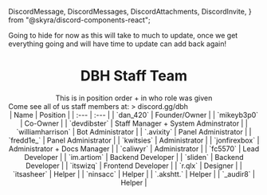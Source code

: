   DiscordMessage,
  DiscordMessages,
  DiscordAttachments,
  DiscordInvite,
} from "@skyra/discord-components-react";

<Tip>
    Going to hide for now as this will take to much to update, once we get everything going and will have time to update can add back again!
</Tip>

<h1 align="center"> DBH Staff Team </h1>
<div align="center"> This is in position order + in who role was given </div>

<DiscordMessages no-background>
  <DiscordMessage 
    author="DanBot Hosting"
    avatar="https://images-ext-1.discordapp.net/external/9j2_RacvCl8mly7hALccyH0PsM-tbJYm8twQKGf_3jY/https/cdn.discordapp.com/avatars/640161047671603205/718aa5783508125a02e3b244a1bf096e.png"
    roleColor="#0329d3"
    bot={true}
    verified={false}
    >
    Come see all of us staff members at: 
    > discord.gg/dbh
    <DiscordAttachments slot="attachments">
      <DiscordInvite
        name="DanBot Hosting Community | DBH"
        url="https://discord.gg/dbh"
        icon="https://cdn.discordapp.com/icons/639477525927690240/a_49d7c78e2c9cf025e1089fac1542ea94.gif"
        online={1335}
        members={7297}
      ></DiscordInvite>
    </DiscordAttachments>
  </DiscordMessage>
</DiscordMessages>

<div align="center">
| Name | Position |
| :--- | :--- | 
| `dan_420` | Founder/Owner |
| `mikeyb3p0` | Co-Owner | 
| `devdibster` | Staff Manager + System Adminstrator | 
| `williamharrison` | Bot Administrator | 
| `.avixity` | Panel Administrator | 
| `fredd1e_` | Panel Administrator | 
| `kwitsies` | Administrator | 
| `jonfirexbox` | Administrator + Docs Manager | 
| `caliwyr` | Administrator | 
| `fc5570` | Lead Developer | 
| `im.artiom` | Backend Developer | 
| `sliden` | Backend Developer | 
| `itswizq` | Frontend Developer | 
| `r.qlx` | Designer | 
| `itsasheer` | Helper | 
| `ninsacc` | Helper | 
| `.akshtt.` | Helper | 
| `_audir8` | Helper |
</div>
